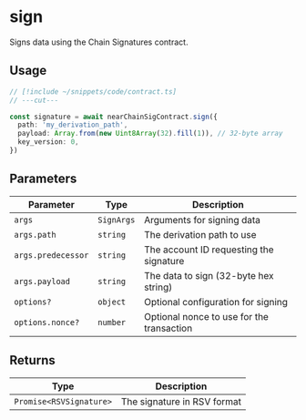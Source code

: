 # sign

Signs data using the Chain Signatures contract.

## Usage

```ts twoslash
// [!include ~/snippets/code/contract.ts]
// ---cut---

const signature = await nearChainSigContract.sign({
  path: 'my_derivation_path',
  payload: Array.from(new Uint8Array(32).fill(1)), // 32-byte array
  key_version: 0,
})
```

## Parameters

| Parameter          | Type       | Description                               |
| ------------------ | ---------- | ----------------------------------------- |
| `args`             | `SignArgs` | Arguments for signing data                |
| `args.path`        | `string`   | The derivation path to use                |
| `args.predecessor` | `string`   | The account ID requesting the signature   |
| `args.payload`     | `string`   | The data to sign (32-byte hex string)     |
| `options?`         | `object`   | Optional configuration for signing        |
| `options.nonce?`   | `number`   | Optional nonce to use for the transaction |

## Returns

| Type                    | Description                 |
| ----------------------- | --------------------------- |
| `Promise<RSVSignature>` | The signature in RSV format |
